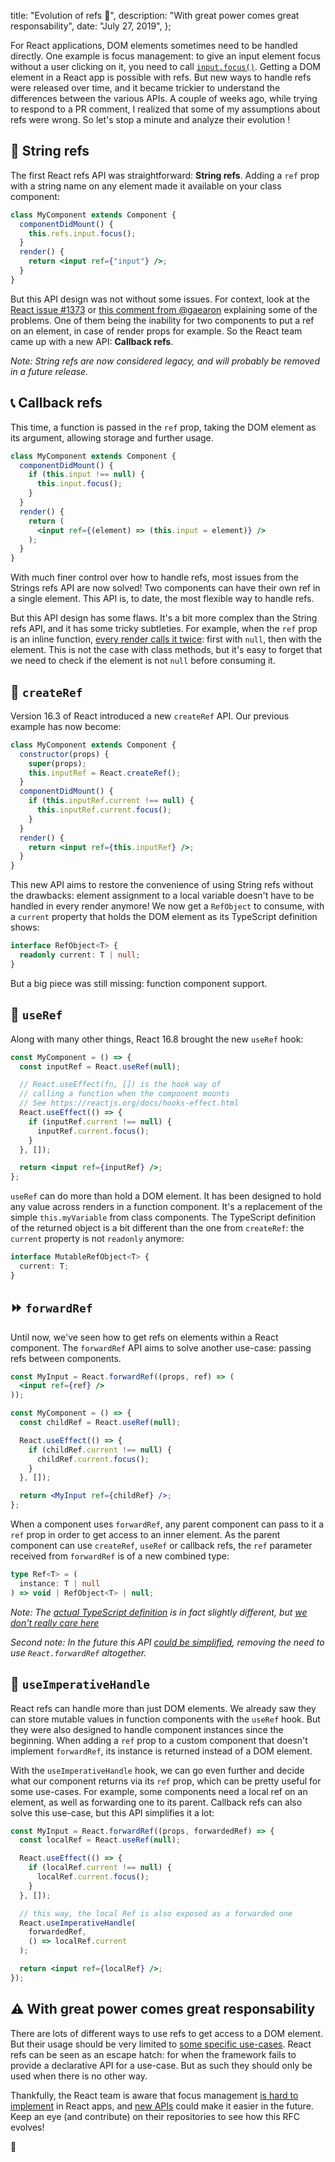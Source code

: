 

  title: "Evolution of refs 🦖",
  description:
    "With great power comes great responsability",
  date: "July 27, 2019",
};

For React applications, DOM elements sometimes need to be handled directly. One example is focus management: to give an input element focus without a user clicking on it, you need to call [`input.focus()`](https://developer.mozilla.org/en-US/docs/Web/API/HTMLElement/focus). Getting a DOM element in a React app is possible with refs. But new ways to handle refs were released over time, and it became trickier to understand the differences between the various APIs. A couple of weeks ago, while trying to respond to a PR comment, I realized that some of my assumptions about refs were wrong. So let's stop a minute and analyze their evolution !

## 🎈 String refs

The first React refs API was straightforward: **String refs**. Adding a `ref` prop with a string name on any element made it available on your class component:

```jsx
class MyComponent extends Component {
  componentDidMount() {
    this.refs.input.focus();
  }
  render() {
    return <input ref={"input"} />;
  }
}
```

But this API design was not without some issues. For context, look at the [React issue #1373](https://github.com/facebook/react/issues/1373) or [this comment from @gaearon](https://github.com/facebook/react/pull/8333#issuecomment-271648615) explaining some of the problems. One of them being the inability for two components to put a ref on an element, in case of render props for example. So the React team came up with a new API: **Callback refs**.

_Note: String refs are now considered legacy, and will probably be removed in a future release._

## 📞 Callback refs

This time, a function is passed in the `ref` prop, taking the DOM element as its argument, allowing storage and further usage.

```jsx
class MyComponent extends Component {
  componentDidMount() {
    if (this.input !== null) {
      this.input.focus();
    }
  }
  render() {
    return (
      <input ref={(element) => (this.input = element)} />
    );
  }
}
```

With much finer control over how to handle refs, most issues from the Strings refs API are now solved! Two components can have their own ref in a single element. This API is, to date, the most flexible way to handle refs.

But this API design has some flaws. It's a bit more complex than the String refs API, and it has some tricky subtleties. For example, when the `ref` prop is an inline function, [every render calls it twice](https://reactjs.org/docs/refs-and-the-dom.html#caveats-with-callback-refs): first with `null`, then with the element. This is not the case with class methods, but it's easy to forget that we need to check if the element is not `null` before consuming it.

## 🐣 `createRef`

Version 16.3 of React introduced a new `createRef` API. Our previous example has now become:

```jsx
class MyComponent extends Component {
  constructor(props) {
    super(props);
    this.inputRef = React.createRef();
  }
  componentDidMount() {
    if (this.inputRef.current !== null) {
      this.inputRef.current.focus();
    }
  }
  render() {
    return <input ref={this.inputRef} />;
  }
}
```

This new API aims to restore the convenience of using String refs without the drawbacks: element assignment to a local variable doesn't have to be handled in every render anymore! We now get a `RefObject` to consume, with a `current` property that holds the DOM element as its TypeScript definition shows:

```typescript
interface RefObject<T> {
  readonly current: T | null;
}
```

But a big piece was still missing: function component support.

## 🎣 `useRef`

Along with many other things, React 16.8 brought the new `useRef` hook:

```jsx
const MyComponent = () => {
  const inputRef = React.useRef(null);

  // React.useEffect(fn, []) is the hook way of
  // calling a function when the component mounts
  // See https://reactjs.org/docs/hooks-effect.html
  React.useEffect(() => {
    if (inputRef.current !== null) {
      inputRef.current.focus();
    }
  }, []);

  return <input ref={inputRef} />;
};
```

`useRef` can do more than hold a DOM element. It has been designed to hold any value across renders in a function component. It's a replacement of the simple `this.myVariable` from class components. The TypeScript definition of the returned object is a bit different than the one from `createRef`: the `current` property is not `readonly` anymore:

```typescript
interface MutableRefObject<T> {
  current: T;
}
```

## ⏩ `forwardRef`

Until now, we've seen how to get refs on elements within a React component. The `forwardRef` API aims to solve another use-case: passing refs between components.

```jsx
const MyInput = React.forwardRef((props, ref) => (
  <input ref={ref} />
));

const MyComponent = () => {
  const childRef = React.useRef(null);

  React.useEffect(() => {
    if (childRef.current !== null) {
      childRef.current.focus();
    }
  }, []);

  return <MyInput ref={childRef} />;
};
```

When a component uses `forwardRef`, any parent component can pass to it a `ref` prop in order to get access to an inner element. As the parent component can use `createRef`, `useRef` or callback refs, the `ref` parameter received from `forwardRef` is of a new combined type:

```typescript
type Ref<T> = (
  instance: T | null
) => void | RefObject<T> | null;
```

_Note: The [actual TypeScript definition](https://github.com/DefinitelyTyped/DefinitelyTyped/blob/master/types/react/index.d.ts#L84) is in fact slightly different, but [we don't really care here](https://media.giphy.com/media/otnXaUDqh1qta/giphy.gif)_

_Second note: In the future this API [could be simplified](https://github.com/reactjs/rfcs/pull/107), removing the need to use `React.forwardRef` altogether._

## 🎁 `useImperativeHandle`

React refs can handle more than just DOM elements. We already saw they can store mutable values in function components with the `useRef` hook. But they were also designed to handle component instances since the beginning. When adding a `ref` prop to a custom component that doesn't implement `forwardRef`, its instance is returned instead of a DOM element.

With the `useImperativeHandle` hook, we can go even further and decide what our component returns via its `ref` prop, which can be pretty useful for some use-cases. For example, some components need a local ref on an element, as well as forwarding one to its parent. Callback refs can also solve this use-case, but this API simplifies it a lot:

```jsx
const MyInput = React.forwardRef((props, forwardedRef) => {
  const localRef = React.useRef(null);

  React.useEffect(() => {
    if (localRef.current !== null) {
      localRef.current.focus();
    }
  }, []);

  // this way, the local Ref is also exposed as a forwarded one
  React.useImperativeHandle(
    forwardedRef,
    () => localRef.current
  );

  return <input ref={localRef} />;
});
```

## ⚠️ With great power comes great responsability

There are lots of different ways to use refs to get access to a DOM element. But their usage should be very limited to [some specific use-cases](https://reactjs.org/docs/refs-and-the-dom.html#when-to-use-refs). React refs can be seen as an escape hatch: for when the framework fails to provide a declarative API for a use-case. But as such they should only be used when there is no other way.

Thankfully, the React team is aware that focus management [is hard to implement](https://github.com/reactjs/rfcs/issues/104) in React apps, and [new APIs](https://github.com/facebook/react/issues/16009) could make it easier in the future. Keep an eye (and contribute) on their repositories to see how this RFC evolves!

👋
